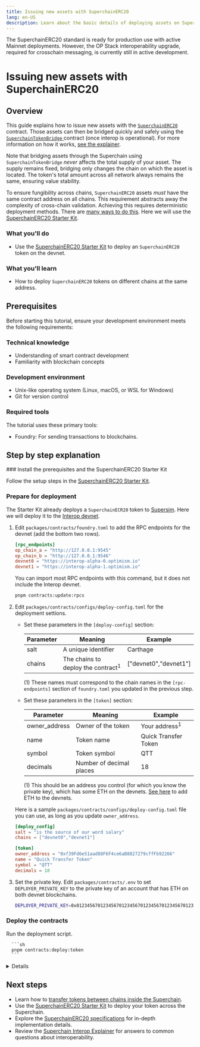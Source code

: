 ```yaml
---
title: Issuing new assets with SuperchainERC20
lang: en-US
description: Learn about the basic details of deploying assets on SuperchainERC20
---
```



<Callout>
  The SuperchainERC20 standard is ready for production use with active Mainnet deployments. 
  However, the OP Stack interoperability upgrade, required for crosschain messaging, is currently still in active development.
</Callout>

# Issuing new assets with SuperchainERC20

## Overview

This guide explains how to issue new assets with the [`SuperchainERC20`](https://github.com/ethereum-optimism/optimism/blob/develop/packages/contracts-bedrock/src/L2/SuperchainERC20.sol) contract.
Those assets can then be bridged quickly and safely using the [`SuperchainTokenBridge` ](https://github.com/ethereum-optimism/optimism/blob/develop/packages/contracts-bedrock/src/L2/SuperchainTokenBridge.sol) contract (once interop is operational).
For more information on how it works, [see the explainer](/stack/interop/superchain-erc20).

Note that bridging assets through the Superchain using `SuperchainTokenBridge` *never* affects the total supply of your asset.
The supply remains fixed, bridging only changes the chain on which the asset is located.
The token's total amount across all network always remains the same, ensuring value stability.

To ensure fungibility across chains, `SuperchainERC20` assets *must* have the same contract address on all chains.
This requirement abstracts away the complexity of cross-chain validation.
Achieving this requires deterministic deployment methods. There are [many ways to do this](https://github.com/Arachnid/deterministic-deployment-proxy).
Here we will use the [SuperchainERC20 Starter Kit](/app-developers/starter-kit).

### What you'll do

* Use the [SuperchainERC20 Starter Kit](/app-developers/starter-kit) to deploy an `SuperchainERC20` token on the devnet.

### What you'll learn

* How to deploy `SuperchainERC20` tokens on different chains at the same address.

## Prerequisites

Before starting this tutorial, ensure your development environment meets the following requirements:

### Technical knowledge

*   Understanding of smart contract development
*   Familiarity with blockchain concepts

### Development environment

*   Unix-like operating system (Linux, macOS, or WSL for Windows)
*   Git for version control

### Required tools

The tutorial uses these primary tools:

*   Foundry: For sending transactions to blockchains.

## Step by step explanation

<Steps>
  ### Install the prerequisites and the SuperchainERC20 Starter Kit

  Follow the setup steps in the [SuperchainERC20 Starter Kit](/app-developers/starter-kit#setup).

  ### Prepare for deployment

  The Starter Kit already deploys a `SuperchainECR20` token to [Supersim](../tools/supersim).
  Here we will deploy it to the [Interop devnet](../tools/devnet).

  1. Edit `packages/contracts/foundry.toml` to add the RPC endpoints for the devnet (add the bottom two rows).
     
     ```toml
     [rpc_endpoints]
     op_chain_a = "http://127.0.0.1:9545"
     op_chain_b = "http://127.0.0.1:9546"
     devnet0 = "https://interop-alpha-0.optimism.io"
     devnet1 = "https://interop-alpha-1.optimism.io"
     ```

     You can import most RPC endpoints with this command, but it does not include the Interop devnet.

     ```sh
     pnpm contracts:update:rpcs
     ```

  1. Edit `packages/contracts/configs/deploy-config.toml` for the deployment settions.

      - Set these parameters in the `[deploy-config]` section:

        | Parameter | Meaning | Example |
        | --------- | --- | - |
        | salt | A unique identifier | Carthage
        | chains | The chains to deploy the contract<sup>1</sup> | ["devnet0","devnet1"]

        (1) These names must correspond to the chain names in the `[rpc-endpoints]` section of `foundry.toml` you updated in the previous step.

      - Set these parameters in the `[token]` section:

        | Parameter | Meaning | Example |
        | --------- | --- | - |
        | owner_address | Owner of the token | Your address<sup>1</sup> | 0xf39Fd6e51aad88F6F4ce6aB8827279cffFb92266
        | name | Token name | Quick Transfer Token
        | symbol | Token symbol | QTT
        | decimals | Number of decimal places | 18

        (1) This should be an address you control (for which you know the private key), which has some ETH on the devnets.
        [See here](/stack/interop/tools/devnet#sending-eth-to-the-interop-devnets) to add ETH to the devnets.

      Here is a sample `packages/contracts/configs/deploy-config.toml` file you can use, as long as you update `owner_address`.

      ```toml
      [deploy_config]
      salt = "is the source of our word salary"
      chains = ["devnet0","devnet1"]

      [token]
      owner_address = "0xf39Fd6e51aad88F6F4ce6aB8827279cffFb92266"
      name = "Quick Transfer Token"
      symbol = "QTT"
      decimals = 18
      ```

   1. Set the private key.
      Edit `packages/contracts/.env` to set `DEPLOYER_PRIVATE_KEY` to the private key of an account that has ETH on both devnet blockchains.

      ```sh
      DEPLOYER_PRIVATE_KEY=0x0123456701234567012345670123456701234567012345670123456701234567
      ```

  ### Deploy the contracts

  Run the deployment script.

      ```sh
      pnpm contracts:deploy:token
      ```

  <details>

    <summary>Sanity check</summary>

    1. Set `TOKEN_ADDRESS` to the address where the token is deployed.

        ```sh
        TOKEN_ADDRESS=0x322f4aF25D370BE2A2C74eEFf0DD0d2AF2e7eD75
        ```

    1. Set `PRIVATE_KEY` to the private key for the owner address.

        ```sh
        PRIVATE_KEY=0x0123456701234567012345670123456701234567012345670123456701234567
        ```

    1. Mint tokens for an address you control on both chains.
       The owner address is the easiest to use.

       ```sh
       OWNER_ADDRESS=`cast wallet address --private-key $PRIVATE_KEY`
       RPC_DEV0=https://interop-alpha-0.optimism.io
       RPC_DEV1=https://interop-alpha-1.optimism.io
       cast send --private-key $PRIVATE_KEY $TOKEN_ADDRESS "mintTo(address,uint256)" $OWNER_ADDRESS 1000 --rpc-url $RPC_DEV0
       cast send --private-key $PRIVATE_KEY $TOKEN_ADDRESS "mintTo(address,uint256)" $OWNER_ADDRESS 2000 --rpc-url $RPC_DEV1       
       ```

    1. Check the balance of the owner address on both blockchains.

        ```sh
        cast call $TOKEN_ADDRESS "balanceOf(address)" $OWNER_ADDRESS --rpc-url $RPC_DEV0 | cast to-dec        
        cast call $TOKEN_ADDRESS "balanceOf(address)" $OWNER_ADDRESS --rpc-url $RPC_DEV1 | cast to-dec
        ```


  </details>
  
</Steps>

## Next steps
*   Learn how to [transfer tokens between chains inside the Superchain](transfer-superchainERC20).
*   Use the [SuperchainERC20 Starter Kit](/app-developers/starter-kit) to deploy your token across the Superchain.
*   Explore the [SuperchainERC20 specifications](https://specs.optimism.io/interop/token-bridging.html) for in-depth implementation details.
*   Review the [Superchain Interop Explainer](../explainer) for answers to common questions about interoperability.
